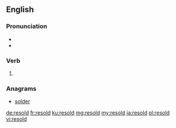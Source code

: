 ==English==

===Pronunciation===
* {{IPA|/ɹiː.soʊld/|lang=en}}
* {{rhymes|əʊld|lang=en}}

===Verb===
{{head|en|verb form}}

# {{en-past of|resell}}

===Anagrams===
* [[solder#English|solder]]

[[de:resold]]
[[fr:resold]]
[[ku:resold]]
[[mg:resold]]
[[my:resold]]
[[ja:resold]]
[[pl:resold]]
[[vi:resold]]